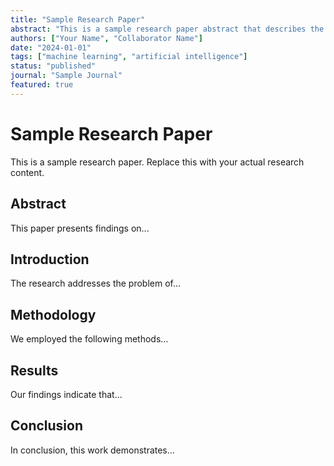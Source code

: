 ```yaml
---
title: "Sample Research Paper"
abstract: "This is a sample research paper abstract that describes the main findings and contributions of the work."
authors: ["Your Name", "Collaborator Name"]
date: "2024-01-01"
tags: ["machine learning", "artificial intelligence"]
status: "published"
journal: "Sample Journal"
featured: true
---
```


# Sample Research Paper

This is a sample research paper. Replace this with your actual research content.

## Abstract

This paper presents findings on...

## Introduction

The research addresses the problem of...

## Methodology

We employed the following methods...

## Results

Our findings indicate that...

## Conclusion

In conclusion, this work demonstrates...
